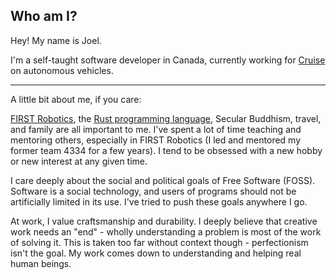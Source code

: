 ## Who am I?

Hey! My name is Joel.

I'm a self-taught software developer in Canada, currently working for [Cruise](getcruise.com) on autonomous vehicles.

---

A little bit about me, if you care:

[FIRST Robotics](https://www.firstinspires.org/), the [Rust programming language](https://www.rust-lang.org/), Secular Buddhism, travel, and family are all important to me.
I've spent a lot of time teaching and mentoring others, especially in FIRST Robotics (I led and mentored my former team 4334 for a few years).
I tend to be obsessed with a new hobby or new interest at any given time.

I care deeply about the social and political goals of Free Software (FOSS).
Software is a social technology, and users of programs should not be artificially limited in its use.
I've tried to push these goals anywhere I go.

At work, I value craftsmanship and durability.
I deeply believe that creative work needs an "end" - wholly understanding a problem is most of the work of solving it.
This is taken too far without context though - perfectionism isn't the goal.
My work comes down to understanding and helping real human beings.
